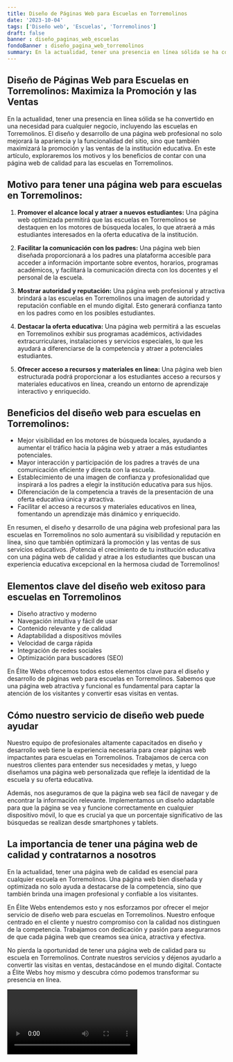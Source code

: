 ```yaml
---
title: Diseño de Páginas Web para Escuelas en Torremolinos
date: '2023-10-04'
tags: ['Diseño web', 'Escuelas', 'Torremolinos']
draft: false
banner : diseño_paginas_web_escuelas
fondoBanner : diseño_pagina_web_torremolinos
summary: En la actualidad, tener una presencia en línea sólida se ha convertido en una necesidad para cualquier negocio, incluyendo las escuelas en Torremolinos. El diseño y desarrollo de una página web profesional no solo mejorará la apariencia y la funcionalidad del sitio, sino que también maximizará la promoción y las ventas de la institución educativa. En este artículo, exploraremos los motivos y los beneficios de contar con una página web de calidad para las escuelas en Torremolinos.
---
```


## **Diseño de Páginas Web para Escuelas en Torremolinos: Maximiza la Promoción y las Ventas**

En la actualidad, tener una presencia en línea sólida se ha convertido en una necesidad para cualquier negocio, incluyendo las escuelas en Torremolinos. El diseño y desarrollo de una página web profesional no solo mejorará la apariencia y la funcionalidad del sitio, sino que también maximizará la promoción y las ventas de la institución educativa. En este artículo, exploraremos los motivos y los beneficios de contar con una página web de calidad para las escuelas en Torremolinos.

## Motivo para tener una página web para escuelas en Torremolinos:

1. **Promover el alcance local y atraer a nuevos estudiantes:** Una página web optimizada permitirá que las escuelas en Torremolinos se destaquen en los motores de búsqueda locales, lo que atraerá a más estudiantes interesados en la oferta educativa de la institución.

2. **Facilitar la comunicación con los padres:** Una página web bien diseñada proporcionará a los padres una plataforma accesible para acceder a información importante sobre eventos, horarios, programas académicos, y facilitará la comunicación directa con los docentes y el personal de la escuela.

3. **Mostrar autoridad y reputación:** Una página web profesional y atractiva brindará a las escuelas en Torremolinos una imagen de autoridad y reputación confiable en el mundo digital. Esto generará confianza tanto en los padres como en los posibles estudiantes.

4. **Destacar la oferta educativa:** Una página web permitirá a las escuelas en Torremolinos exhibir sus programas académicos, actividades extracurriculares, instalaciones y servicios especiales, lo que les ayudará a diferenciarse de la competencia y atraer a potenciales estudiantes.

5. **Ofrecer acceso a recursos y materiales en línea:** Una página web bien estructurada podrá proporcionar a los estudiantes acceso a recursos y materiales educativos en línea, creando un entorno de aprendizaje interactivo y enriquecido.

## Beneficios del diseño web para escuelas en Torremolinos:

- Mejor visibilidad en los motores de búsqueda locales, ayudando a aumentar el tráfico hacia la página web y atraer a más estudiantes potenciales.
- Mayor interacción y participación de los padres a través de una comunicación eficiente y directa con la escuela.
- Establecimiento de una imagen de confianza y profesionalidad que inspirará a los padres a elegir la institución educativa para sus hijos.
- Diferenciación de la competencia a través de la presentación de una oferta educativa única y atractiva.
- Facilitar el acceso a recursos y materiales educativos en línea, fomentando un aprendizaje más dinámico y enriquecido.

En resumen, el diseño y desarrollo de una página web profesional para las escuelas en Torremolinos no solo aumentará su visibilidad y reputación en línea, sino que también optimizará la promoción y las ventas de sus servicios educativos. ¡Potencia el crecimiento de tu institución educativa con una página web de calidad y atrae a los estudiantes que buscan una experiencia educativa excepcional en la hermosa ciudad de Torremolinos!

<GifSeo />

<Cta />

## Elementos clave del diseño web exitoso para escuelas en Torremolinos

- Diseño atractivo y moderno
- Navegación intuitiva y fácil de usar
- Contenido relevante y de calidad
- Adaptabilidad a dispositivos móviles
- Velocidad de carga rápida
- Integración de redes sociales
- Optimización para buscadores (SEO)

En Élite Webs ofrecemos todos estos elementos clave para el diseño y desarrollo de páginas web para escuelas en Torremolinos. Sabemos que una página web atractiva y funcional es fundamental para captar la atención de los visitantes y convertir esas visitas en ventas.

## Cómo nuestro servicio de diseño web puede ayudar

Nuestro equipo de profesionales altamente capacitados en diseño y desarrollo web tiene la experiencia necesaria para crear páginas web impactantes para escuelas en Torremolinos. Trabajamos de cerca con nuestros clientes para entender sus necesidades y metas, y luego diseñamos una página web personalizada que refleje la identidad de la escuela y su oferta educativa.

Además, nos aseguramos de que la página web sea fácil de navegar y de encontrar la información relevante. Implementamos un diseño adaptable para que la página se vea y funcione correctamente en cualquier dispositivo móvil, lo que es crucial ya que un porcentaje significativo de las búsquedas se realizan desde smartphones y tablets.

## La importancia de tener una página web de calidad y contratarnos a nosotros

En la actualidad, tener una página web de calidad es esencial para cualquier escuela en Torremolinos. Una página web bien diseñada y optimizada no solo ayuda a destacarse de la competencia, sino que también brinda una imagen profesional y confiable a los visitantes.

En Élite Webs entendemos esto y nos esforzamos por ofrecer el mejor servicio de diseño web para escuelas en Torremolinos. Nuestro enfoque centrado en el cliente y nuestro compromiso con la calidad nos distinguen de la competencia. Trabajamos con dedicación y pasión para asegurarnos de que cada página web que creamos sea única, atractiva y efectiva.

No pierda la oportunidad de tener una página web de calidad para su escuela en Torremolinos. Contrate nuestros servicios y déjenos ayudarlo a convertir las visitas en ventas, destacándose en el mundo digital. Contacte a Élite Webs hoy mismo y descubra cómo podemos transformar su presencia en línea.

<Video />

<CtaBot job='Escuelas' city='Torremolinos'/>

<Gmaps query='Torremolinos+españa+maps' />
